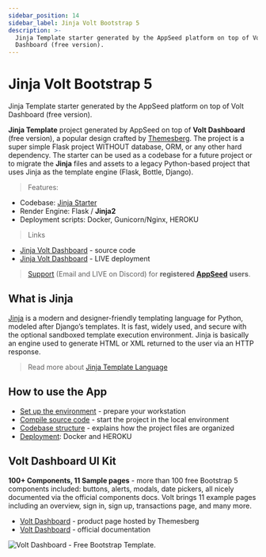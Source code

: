 ```yaml
---
sidebar_position: 14
sidebar_label: Jinja Volt Bootstrap 5
description: >-
  Jinja Template starter generated by the AppSeed platform on top of Volt
  Dashboard (free version).
---
```


# Jinja Volt Bootstrap 5

<SubHeading>Jinja Template starter generated by the AppSeed platform on top of Volt Dashboard (free version).</SubHeading>

**Jinja Template** project generated by AppSeed on top of **Volt Dashboard** (free version), a popular design crafted by [Themesberg](../../content/partners/themesberg.mdx). The project is a super simple Flask project WITHOUT database, ORM, or any other hard dependency. The starter can be used as a codebase for a future project or to migrate the **Jinja** files and assets to a legacy Python-based project that uses Jinja as the template engine (Flask, Bottle, Django).

> Features:

- Codebase: [Jinja Starter](../../boilerplate-code/starters/jinja.mdx)
- Render Engine: Flask / **Jinja2**
- Deployment scripts: Docker, Gunicorn/Nginx, HEROKU

> Links

- [Jinja Volt Dashboard](https://github.com/app-generator/jinja-volt-dashboard) - source code
- [Jinja Volt Dashboard](https://jinja-volt-dashboard.appseed-srv1.com/) - LIVE deployment

> [Support](https://appseed.us/support) (Email and LIVE on Discord) for **registered** [**AppSeed**](https://appseed.us/) **users**.

## What is Jinja

[Jinja](https://jinja.palletsprojects.com/en/2.11.x/) is a modern and designer-friendly templating language for Python, modeled after Django’s templates. It is fast, widely used, and secure with the optional sandboxed template execution environment. Jinja is basically an engine used to generate HTML or XML returned to the user via an HTTP response.

> Read more about [Jinja Template Language](../../content/what-is/jinja.mdx)

## How to use the App

- [Set up the environment](../../boilerplate-code/starters/jinja.mdx#environment) - prepare your workstation
- [Compile source code](../../boilerplate-code/starters/jinja.mdx#build-the-app) - start the project in the local environment
- [Codebase structure](../../boilerplate-code/starters/jinja.mdx#codebase-structure) - explains how the project files are organized
- [Deployment](../../boilerplate-code/starters/jinja.mdx#deployment): Docker and HEROKU

## Volt Dashboard UI Kit

**100+ Components, 11 Sample pages** - more than 100 free Bootstrap 5 components included: buttons, alerts, modals, date pickers, all nicely documented via the official components docs. Volt brings 11 example pages including an overview, sign in, sign up, transactions page, and many more.

- [Volt Dashboard](https://themesberg.com/product/admin-dashboard/volt-bootstrap-5-dashboard) - product page hosted by Themesberg
- [Volt Dashboard](https://themesberg.com/docs/volt-bootstrap-5-dashboard/getting-started/quick-start/) - official documentation

![Volt Dashboard - Free Bootstrap Template.](../../../static/assets/volt-dashboard.png)
